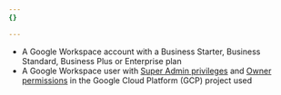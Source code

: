 ```yaml
---
{}

---
```


* A Google Workspace account with a Business Starter, Business Standard, Business Plus or Enterprise plan
* A Google Workspace user with [Super Admin privileges](https://support.google.com/a/answer/2405986) and [Owner permissions](https://cloud.google.com/iam/docs/understanding-roles) in the Google Cloud Platform (GCP) project used
